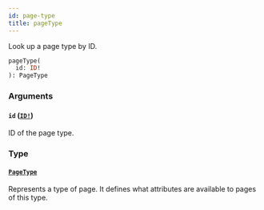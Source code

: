 ```yaml
---
id: page-type
title: pageType
---
```


Look up a page type by ID.

```graphql
pageType(
  id: ID!
): PageType

```

### Arguments

#### `id` ([`ID!`](/api-reference/scalars/id.mdx))

ID of the page type.

### Type

#### [`PageType`](/api-reference/objects/page-type.mdx)

Represents a type of page. It defines what attributes are available to pages of this type.
